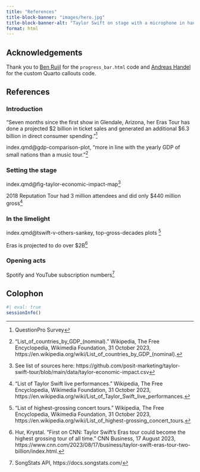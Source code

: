 ```yaml
---
title: "References"
title-block-banner: "images/hero.jpg"
title-block-banner-alt: "Taylor Swift on stage with a microphone in hand, likely during a concert. The individual is facing towards the right, with their head turned to look at the camera, giving a confident smile. They are wearing a glittering bodysuit adorned with sequins in shades of gold and blue, paired with fishnet stockings and sparkling knee-high boots. At the top of the image, in large white text against a black background, reads TAYLOR'S TOWERING YEAR. Below the main image, a bar of smaller images or possibly a visual data representation features the text ERAS TOUR TOLD BY DATA with some letters clear and others obscured by heart symbols replacing the Os."
format: html
---
```


## Acknowledgements

Thank you to [Ben Ruijl](https://github.com/benruijl) for the `progress_bar.html` code and [Andreas Handel](https://www.andreashandel.com/posts/2023-06-13-custom-callouts-quarto/) for the custom Quarto callouts code.

## References

### Introduction

"Seven months since the first show in Glendale, Arizona, her Eras Tour has done a projected \$2 billion in ticket sales and generated an additional \$6.3 billion in direct consumer spending."[^1]

[^1]: QuestionPro Survey

index.qmd@gdp-comparison-plot, "more in line with the yearly GDP of small nations than a music tour."[^2]

[^2]: "List_of_countries_by_GDP_(nominal)." Wikipedia, The Free Encyclopedia, Wikimedia Foundation, 31 October 2023, https://en.wikipedia.org/wiki/List_of_countries_by_GDP_(nominal).

### Setting the stage

index.qmd@fig-taylor-economic-impact-map[^3]

[^3]: See list of sources here: https://github.com/posit-marketing/taylor-swift-tour/blob/main/data/taylor-economic-impact.csv

2018 Reputation Tour had 3 million attendees and did only $440 million gross[^4]

[^4]: "List of Taylor Swift live performances." Wikipedia, The Free Encyclopedia, Wikimedia Foundation, 31 October 2023, https://en.wikipedia.org/wiki/List_of_Taylor_Swift_live_performances.

### In the limelight

index.qmd@tswift-v-others-sankey, top-gross-decades plots [^5]

[^5]: "List of highest-grossing concert tours." Wikipedia, The Free Encyclopedia, Wikimedia Foundation, 31 October 2023, https://en.wikipedia.org/wiki/List_of_highest-grossing_concert_tours.

Eras is projected to do over $2B[^6]

[^6]: Hur, Krystal. "First on CNN: Taylor Swift’s Eras tour could become the highest grossing tour of all time." CNN Business, 17 August 2023, https://www.cnn.com/2023/08/17/business/taylor-swift-eras-tour-two-billion/index.html.

### Opening acts

Spotify and YouTube subscription numbers[^7]

[^7]: SongStats API, https://docs.songstats.com/

## Colophon

```r
#| eval: true
sessionInfo()
```
